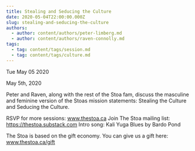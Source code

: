 ```yaml
---
title: Stealing and Seducing the Culture
date: 2020-05-04T22:00:00.000Z
slug: stealing-and-seducing-the-culture
authors:
  - author: content/authors/peter-limberg.md
  - author: content/authors/raven-connolly.md
tags:
  - tag: content/tags/session.md
  - tag: content/tags/culture.md
---
```






Tue May 05 2020

May 5th, 2020

Peter and Raven, along with the rest of the Stoa fam, discuss the masculine and feminine version of the Stoas mission statements: Stealing the Culture and Seducing the Culture.

RSVP for more sessions: www.thestoa.ca
Join The Stoa mailing list: https://thestoa.substack.com
Intro song: Kali Yuga Blues by Bardo Pond

The Stoa is based on the gift economy. You can give us a gift here: www.thestoa.ca/gift


